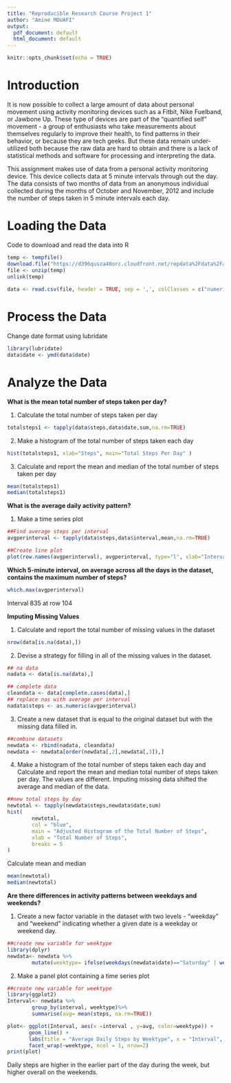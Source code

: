 ```yaml
---
title: "Reproducible Research Course Project 1"
author: "Amine MOUAFI"
output:
  pdf_document: default
  html_document: default
---
```


```r
knitr::opts_chunk$set(echo = TRUE)
```

# Introduction

It is now possible to collect a large amount of data about personal movement using activity monitoring devices such as a Fitbit, Nike Fuelband, or Jawbone Up. These type of devices are part of the "quantified self" movement - a group of enthusiasts who take measurements about themselves regularly to improve their health, to find patterns in their behavior, or because they are tech geeks. But these data remain under-utilized both because the raw data are hard to obtain and there is a lack of statistical methods and software for processing and interpreting the data.

This assignment makes use of data from a personal activity monitoring device. This device collects data at 5 minute intervals through out the day. The data consists of two months of data from an anonymous individual collected during the months of October and November, 2012 and include the number of steps taken in 5 minute intervals each day.

# Loading the Data
 
Code to download and read the data into R

```r
temp <- tempfile()
download.file("https://d396qusza40orc.cloudfront.net/repdata%2Fdata%2Factivity.zip",temp)
file <- unzip(temp)
unlink(temp)
 
data <- read.csv(file, header = TRUE, sep = ',', colClasses = c("numeric", "character","integer"))
```
# Process the Data

Change date format using lubridate

```r
library(lubridate)
data$date <- ymd(data$date)
```

# Analyze the Data

**What is the mean total number of steps taken per day?**

1. Calculate the total number of steps taken per day

```r
totalsteps1 <- tapply(data$steps,data$date,sum,na.rm=TRUE)
```

2. Make a histogram of the total number of steps taken each day

```r
hist(totalsteps1, xlab="Steps", main="Total Steps Per Day" )
```

3. Calculate and report the mean and median of the total number of steps taken per day

```r
mean(totalsteps1)
median(totalsteps1)
```

**What is the average daily activity pattern? **

1. Make a time series plot

```r
##Find average steps per interval
avgperinterval <- tapply(data$steps,data$interval,mean,na.rm=TRUE)

##Create line plot
plot(row.names(avgperinterval), avgperinterval, type="l", xlab="Interval", ylab="Average Number of Steps", main="Average Number of Steps per Interval")
```

**Which 5-minute interval, on average across all the days in the dataset, contains the maximum number of steps?**

```r
which.max(avgperinterval)
```
Interval 835 at row 104

**Imputing Missing Values**

1. Calculate and report the total number of missing values in the dataset

```r
nrow(data[is.na(data),])
```

2. Devise a strategy for filling in all of the missing values in the dataset. 

```r
## na data
nadata <- data[is.na(data),]

## complete data
cleandata <- data[complete.cases(data),]
## replace nas with average per interval
nadata$steps <- as.numeric(avgperinterval)
```

3. Create a new dataset that is equal to the original dataset but with the missing data filled in.

```r
##combine datasets
newdata <- rbind(nadata, cleandata)
newdata <- newdata[order(newdata[,2],newdata[,3]),]
```

4. Make a histogram of the total number of steps taken each day and Calculate and report the mean and median total number of steps taken per day. The values are different. Imputing missing data shifted the average and median of the data.

```r
##new total steps by day
newtotal <- tapply(newdata$steps,newdata$date,sum)
hist(
        newtotal,
        col = "blue",
        main = "Adjusted Histogram of the Total Number of Steps",
        xlab = "Total Number of Steps",
        breaks = 5
)
```

Calculate mean and median

```r
mean(newtotal)
median(newtotal)
```

**Are there differences in activity patterns between weekdays and weekends?**

1. Create a new factor variable in the dataset with two levels - "weekday" and "weekend" indicating whether a given date is a weekday or weekend day.

```r
##create new variable for weektype
library(dplyr)
newdata<- newdata %>%
        mutate(weektype= ifelse(weekdays(newdata$date)=="Saturday" | weekdays(newdata$date)=="Sunday", "Weekend", "Weekday"))
```

2. Make a panel plot containing a time series plot 

```r
##create new variable for weektype
library(ggplot2)
Interval<- newdata %>%
        group_by(interval, weektype)%>%
        summarise(avg= mean(steps, na.rm=TRUE))

plot<- ggplot(Interval, aes(x =interval , y=avg, color=weektype)) +
       geom_line() +
       labs(title = "Average Daily Steps by Weektype", x = "Interval", y = "Number of Steps") +
       facet_wrap(~weektype, ncol = 1, nrow=2)
print(plot)
```

Daily steps are higher in the earlier part of the day during the week, but higher overall on the weekends.
